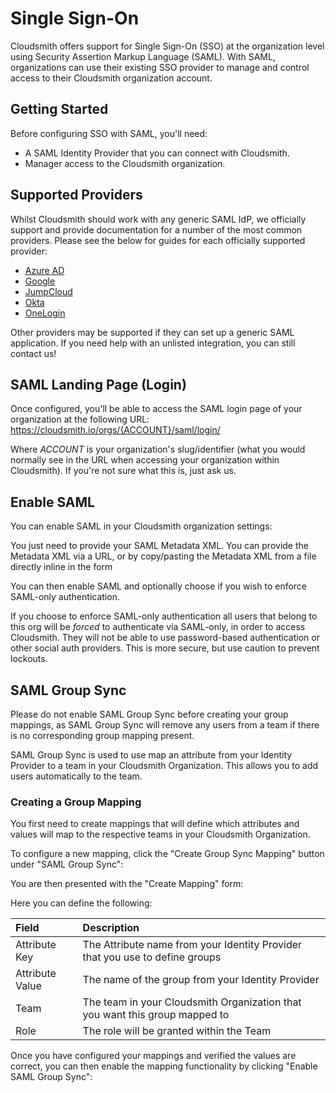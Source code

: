 

# Single Sign-On

Cloudsmith offers support for Single Sign-On (SSO) at the organization level using Security Assertion Markup Language (SAML).  With SAML, organizations can use their existing SSO provider to manage and control access to their Cloudsmith organization account.

## Getting Started

Before configuring SSO with SAML, you'll need:

- A SAML Identity Provider that you can connect with Cloudsmith.
- Manager access to the Cloudsmith organization.

## Supported Providers

Whilst Cloudsmith should work with any generic SAML IdP, we officially support and provide documentation for a number of the most common providers. Please see the below for guides for each officially supported provider:

- [Azure AD](https://help.cloudsmith.io/docs/single-sign-on-with-azure-ad)
- [Google](doc:single-sign-on-with-google-g-suite) 
- [JumpCloud](https://help.cloudsmith.io/docs/single-sign-on-with-jumpcloud) 
- [Okta](https://help.cloudsmith.io/docs/single-sign-on-with-okta)
- [OneLogin](https://help.cloudsmith.io/docs/single-sign-on-with-onelogin)

Other providers may be supported if they can set up a generic SAML application. If you need help with an unlisted integration, you can still contact us!

## SAML Landing Page (Login)

Once configured, you'll be able to access the SAML login page of your organization at the following URL:  https://cloudsmith.io/orgs/{ACCOUNT}/saml/login/

Where _ACCOUNT_ is your organization's slug/identifier (what you would normally see in the URL when accessing your organization within Cloudsmith). If you're not sure what this is, just ask us.

## Enable SAML

You can enable SAML in your Cloudsmith organization settings:

<BlockImage src={img_Saml_setup} alt="SAML Authentication Setup"></BlockImage>

You just need to provide your SAML Metadata XML.  You can provide the Metadata XML via a URL, or by copy/pasting the Metadata XML from a file directly inline in the form   

You can then enable SAML and optionally choose if you wish to enforce SAML-only authentication. 

If you choose to enforce SAML-only authentication all users that belong to this org will be _forced_ to authenticate via SAML-only, in order to access Cloudsmith. They will not be able to use password-based authentication or other social auth providers. This is more secure, but use caution to prevent lockouts.

## SAML Group Sync

<Note variant="note">
  Please do not enable SAML Group Sync before creating your group mappings, as SAML Group Sync will remove any users from a team if there is no corresponding group mapping present.
</Note>

SAML Group Sync is used to use map an attribute from your Identity Provider to a team in your Cloudsmith Organization. This allows you to add users automatically to the team. 

### Creating a Group Mapping

You first need to create mappings that will define which attributes and values will map to the respective teams in your Cloudsmith Organization. 

To configure a new mapping, click the "Create Group Sync Mapping" button under "SAML Group Sync": 

<BlockImage src={img_SAML_Group_Sync_Create} alt="Create Group Sync Mapping Button"></BlockImage>

You are then presented with the "Create Mapping" form:

<BlockImage src={img_create_mapping_form} alt="Create Mapping Form"></BlockImage>

Here you can define the following: 

| Field           | Description                                                                  |
| :-------------- | :--------------------------------------------------------------------------- |
| Attribute Key   | The Attribute name from your Identity Provider that you use to define groups |
| Attribute Value | The name of the group from your Identity Provider                            |
| Team            | The team in your Cloudsmith Organization that you want this group mapped to  |
| Role            | The role will be granted within the Team                                     |

Once you have configured your mappings and verified the values are correct, you can then enable the mapping functionality by clicking "Enable SAML Group Sync":

<BlockImage src={img_SAML_Group_Sync_Enable} alt="Enable SAML Group Sync Button"></BlockImage>